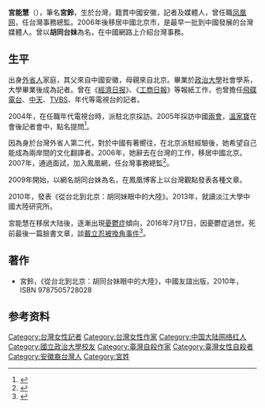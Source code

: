 {{multiple issues|
{{pov|time=2016-07-19T03:32:35+00:00}}
{{refimprove|time=2016-07-19T03:32:35+00:00}}
}}
'''宮能慧'''（{{bd|1972年||2016年|7月17日}}），筆名'''宮鈴'''，生於台灣，籍貫中國安徽，記者及媒體人，曾任職[[凤凰网|凤凰网]]，任台灣事務總監。2006年後移居中國北京市，是最早一批到中國發展的台灣媒體人。曾以'''胡同台妹'''為名，在中國網路上介紹台灣事務。

==生平==
出身[[台灣外省人|外省人]]家庭，其父來自中國安徽，母親來自北京。畢業於[[政治大學|政治大學]]社會學系，大學畢業後成為記者。曾在《[[經濟日報_(臺灣)|經濟日报]]》、《[[工商日報|工商日報]]》等報紙工作，也曾擔任[[飛碟電台|飛碟電台]]、[[中天电视|中天]]、[[TVBS|TVBS]]、年代等電視台的記者。

2004年，在任職年代電視台時，派駐北京採訪。2005年採訪中國[[兩會|兩會]]，[[溫家寶|溫家寶]]在會後記者會中，點名提問<ref>{{cite news|author1=林南谷|title=溫家寶點名年代記者台灣獨家|url=http://www.appledaily.com.tw/appledaily/article/property/20050315/1642553/|accessdate=2016-07-19|agency=台灣蘋果日報|date=2005-03-15|archive-date=2016-08-14|archive-url=https://web.archive.org/web/20160814182856/http://www.appledaily.com.tw/appledaily/article/property/20050315/1642553/|dead-url=no}}</ref>。

因為身於台灣外省人第二代，對於中國有著嚮往，在北京派駐經驗後，她希望自己能成為兩岸間的文化翻譯者。2006年，她辭去在台灣的工作，移居中國北京。2007年，通過面試，加入鳳凰網，任台灣事務總監<ref>{{cite news|author1=黃惠玟|title=宮能慧：兩岸認知有差距　需多一點謙卑|url=http://hk.crntt.com/doc/1015/8/0/7/101580709.html?coluid=97&kindid=2937&docid=101580709&mdate=0205002000|accessdate=2016-07-19|agency=中國評論新聞|date=2011-02-05|archive-date=2016-09-19|archive-url=https://web.archive.org/web/20160919183236/http://hk.crntt.com/doc/1015/8/0/7/101580709.html?coluid=97&kindid=2937&docid=101580709&mdate=0205002000|dead-url=no}}</ref>。

2009年開始，以網名胡同台妹為名，在鳳凰博客上以台灣觀點發表各種文章。

2010年，發表《從台北到北京：胡同妹眼中的大陸》。2013年，就讀淡江大學中國大陸研究所。

宮能慧在移居大陆後，逐漸出現[[憂鬱症|憂鬱症]]傾向，2016年7月17日，因憂鬱症過世。死前最後一篇臉書文章，談[[電影《沒有別的愛》演員撤換事件|戴立忍被換角事件]]<ref>{{cite news|title=旅陸媒體人宮鈴離世前 撰文談戴立忍|url=http://www.cna.com.tw/news/acn/201607180364-1.aspx?utm_source=facebook.com&utm_medium=fanpage&utm_campaign=fbpost|accessdate=2016-07-19|agency=中央社|date=2016-07-18|archive-date=2016-08-18|archive-url=https://web.archive.org/web/20160818130430/http://www.cna.com.tw/news/acn/201607180364-1.aspx?utm_source=facebook.com&utm_medium=fanpage&utm_campaign=fbpost|dead-url=no}}</ref>。

==著作==
*宮鈴，《從台北到北京：胡同台妹眼中的大陸》，中國友誼出版，2010年，ISBN 9787505728028

==参考资料==
{{reflist}}

[[Category:台灣女性記者|Category:台灣女性記者]]
[[Category:台灣女性作家|Category:台灣女性作家]]
[[Category:中国大陆网络红人|Category:中国大陆网络红人]]
[[Category:國立政治大學校友|Category:國立政治大學校友]]
[[Category:臺灣自殺作家|Category:臺灣自殺作家]]
[[Category:臺灣女性自殺者|Category:臺灣女性自殺者]]
[[Category:安徽裔台灣人|Category:安徽裔台灣人]]
[[Category:宮姓|Category:宮姓]]